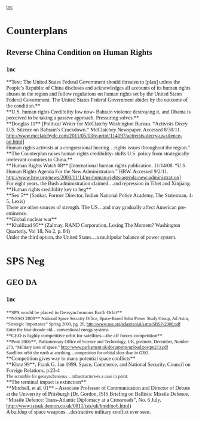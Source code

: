 <span style="display: block; text-align: left;"><span style="font-family: Georgia,serif;">[[toc]]
</span>
=<span style="font-family: Georgia,serif;">Counterplans</span>= 
==<span style="font-family: Georgia,serif;">Reverse China Condition on Human Rights</span>== 
</span>
===<span style="font-family: Georgia,serif;">1nc</span>=== 
<span style="display: block; text-align: left;"><span style="font-family: Georgia,serif;">**Text: The United States Federal Government should threaten to [plan] unless the People’s Republic of China discloses and acknowledges all accounts of its human rights abuses in the region and follow regulations on human rights set by the United States Federal Government. The United States Federal Government abides by the outcome of the condition.**</span></span>
<span style="display: block; text-align: left;"><span style="font-family: Georgia,serif;">**U.S. human rights Credibility low now- Bahrain violence destroying it, and Obama is perceived to be taking a passive approach. Pressuring solves.**</span></span><span style="display: block; text-align: left;"><span style="font-family: Georgia,serif;">**Douglas 11** [Political Writer for McClatchy Washington Bureau. “Activists Decry U.S. Silence on Bahrain’s Crackdown.” McClatchey Newspaper. Accessed 8/30/11. http://www.mcclatchydc.com/2011/05/13/v-print/114197/activists-decry-us-silence-on.html]</span></span><span style="display: block; text-align: left;"><span style="font-family: Georgia,serif;">Human rights activists at a congressional hearing…rights issues throughout the region."</span></span>
<span style="display: block; text-align: left;"><span style="font-family: Georgia,serif;">**The Counterplan raises human rights credibility- shifts U.S. policy from strategically irrelevant countries to China.**</span></span><span style="display: block; text-align: left;"><span style="font-family: Georgia,serif;">**Human Rights Watch 08** [International human rights publication. 11/14/08. “U.S. Human Rights Agenda For the New Administration.” HRW. Accessed 9/2/11. http://www.hrw.org/news/2008/11/14/us-human-rights-agenda-new-administration]</span></span><span style="display: block; text-align: left;"><span style="font-family: Georgia,serif;">For eight years, the Bush administration claimed…and repression in Tibet and Xinjiang.</span></span>
<span style="display: block; text-align: left;"><span style="font-family: Georgia,serif;">**Human rights credibility key to heg**</span></span><span style="display: block; text-align: left;"><span style="font-family: Georgia,serif;">**Sen 5** (Sankar, Former Director, Indian National Police Academy, The Statesman, 4-5, Lexis)</span></span><span style="display: block; text-align: left;"><span style="font-family: Georgia,serif;">There are other sources of strength. The US…and may gradually affect American pre-eminence.</span></span>
<span style="display: block; text-align: left;"><span style="font-family: Georgia,serif;">**Global nuclear war**</span></span><span style="display: block; text-align: left;"><span style="font-family: Georgia,serif;">**Khalilzad 95** (Zalmay, RAND Corporation, Losing The Moment? Washington Quarterly, Vol 18, No 2, p. 84)</span></span><span style="display: block; text-align: left;"><span style="font-family: Georgia,serif;">Under the third option, the United States…a multipolar balance of power system.</span></span>
=<span style="text-align: left;"><span style="font-family: Georgia,serif;">SPS Neg</span></span>= 
==<span style="text-align: left;"><span style="font-family: Georgia,serif;">GEO DA</span></span>== 
===<span style="text-align: left;"><span style="font-family: Georgia,serif;">1nc</span></span>=== 
<span style="display: block; font-family: Arial,Helvetica,sans-serif; font-size: 10pt; text-align: left;"><span style="font-family: Georgia,serif;">**SPS would be placed in Geosynchronous Earth Orbit**</span></span><span style="display: block; font-family: Arial,Helvetica,sans-serif; font-size: 9pt; text-align: left;"><span style="font-family: Georgia,serif;"><span style="font-size: 10pt;">**NSSO 2008** </span>National Space Security Office, Space-Based Solar Power Study Group, Ad Astra, “Strategic Importance” Spring 2008, pg. 28, http://www.nss.org/adastra/AdAstra-SBSP-2008.pdf</span></span><span style="display: block; font-family: Arial,Helvetica,sans-serif; font-size: 9pt; text-align: left;"><span style="font-family: Georgia,serif;">Enter the four-decade-old…conventional energy systems.</span></span>
<span style="display: block; font-family: Arial,Helvetica,sans-serif; font-size: 10pt; text-align: left;"><span style="font-family: Georgia,serif;">**GEO is highly competitive orbit for satellites—the aff forces competition**</span></span><span style="display: block; font-family: Arial,Helvetica,sans-serif; font-size: 9pt; text-align: left;"><span style="font-family: Georgia,serif;"><span style="font-size: 10pt;">**Post 2006**,</span> Parliamentary Office of Science and Technology, UK, postnote, December, Number 273, “Military uses of space,” http://www.parliament.uk/documents/upload/postpn273.pdf</span></span><span style="display: block; font-family: Arial,Helvetica,sans-serif; font-size: 9pt; text-align: left;"><span style="font-family: Georgia,serif;">Satellites orbit the earth at anything…competition for orbital slots than in GEO.</span></span>
<span style="display: block; text-align: left;"><span style="font-family: Georgia,serif;">**Competition gives way to many potential space conflicts**</span></span><span style="display: block; text-align: left;"><span style="font-family: Georgia,serif;">**Klotz 99**, Frank G. Jan 1999, Space, Commerce, and National Security, Council on Foreign Relations, p.23-4</span></span><span style="display: block; font-family: Arial,Helvetica,sans-serif; font-size: 9pt; text-align: left;"><span style="font-family: Georgia,serif;">The scramble for geosynchronous…infrastructure-is a case in point.</span></span>
<span style="display: block; text-align: left;"><span style="font-family: Georgia,serif;">**The terminal impact is extinction**</span></span><span style="display: block; text-align: left;"><span style="font-family: Georgia,serif;">**Mitchell, et al. 01** – Associate Professor of Communication and Director of Debate at the University of Pittsburgh (Dr. Gordon, ISIS Briefing on Ballistic Missile Defence, “Missile Defence: Trans-Atlantic Diplomacy at a Crossroads”, No. 6 July, http://www.isisuk.demon.co.uk/0811/isis/uk/bmd/no6.html)</span></span><span style="display: block; text-align: left;"><span style="font-family: Georgia,serif;">A buildup of space weapons…destructive military conflict ever seen.</span></span>